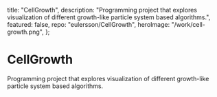  title: "CellGrowth",
  description:
    "Programming project that explores visualization of different growth-like particle system based algorithms.",
  featured: false,
  repo: "eulersson/CellGrowth",
  heroImage: "/work/cell-growth.png",
};

# CellGrowth

Programming project that explores visualization of different growth-like
particle system based algorithms.
